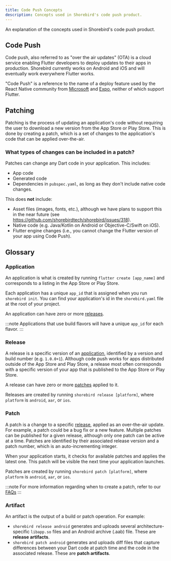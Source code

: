 ```yaml
---
title: Code Push Concepts
description: Concepts used in Shorebird's code push product.
---
```


An explanation of the concepts used in Shorebird's code push product.

## Code Push

Code push, also referred to as "over the air updates" (OTA) is a cloud service
enabling Flutter developers to deploy updates to their apps in production.
Shorebird currently works on Android and iOS and will eventually work
everywhere Flutter works.

"Code Push" is a reference to the name of a deploy feature used by the React
Native community from [Microsoft](https://appcenter.ms) and
[Expo](https://expo.dev), neither of which support Flutter.

## Patching

Patching is the process of updating an application's code without requiring the
user to download a new version from the App Store or Play Store. This is done by
creating a patch, which is a set of changes to the application's code that can
be applied over-the-air.

### What types of changes can be included in a patch?

Patches can change any Dart code in your application. This includes:

- App code
- Generated code
- Dependencies in `pubspec.yaml`, as long as they don't include native code
  changes.

This does **not** include:

- Asset files (images, fonts, etc.), although we have plans to support this in
  the near future (see https://github.com/shorebirdtech/shorebird/issues/318).
- Native code (e.g. Java/Kotlin on Android or Objective-C/Swift on iOS).
- Flutter engine changes (i.e., you cannot change the Flutter version of your
  app using Code Push).

## Glossary

### Application

An application is what is created by running `flutter create [app_name]` and corresponds to a listing in the App Store or Play Store.

Each application has a unique `app_id` that is assigned when you run `shorebird init`. You can find your application's id in the `shorebird.yaml` file at the root of your project.

An application can have zero or more [releases](#release).

:::note
Applications that use build flavors will have a unique `app_id` for each flavor.
:::

### Release

A release is a specific version of an [application](#application), identified by a version and build number (e.g. `1.0.0+1`). Although code push works for apps distributed outside of the App Store and Play Store, a release most often corresponds with a specific version of your app that is published to the App Store or Play Store.

A release can have zero or more [patches](#patch) applied to it.

Releases are created by running `shorebird release [platform]`, where `platform` is `android`, `aar`, or `ios`.

### Patch

A patch is a change to a specific [release](#release), applied as an over-the-air update. For example, a patch could be a bug fix or a new feature. Multiple patches can be published for a given release, although only one patch can be active at a time. Patches are identified by their associated release version and a patch number, which is an auto-incrementing integer.

When your application starts, it checks for available patches and applies the latest one. This patch will be visible the next time your application launches.

Patches are created by running `shorebird patch [platform]`, where `platform` is `android`, `aar`, or `ios`.

:::note
For more information regarding when to create a patch, refer to our [FAQs](/faq#when-should-i-create-a-patch)
:::

### Artifact

An artifact is the output of a build or patch operation. For example:

- `shorebird release android` generates and uploads several architecture-specific `libapp.so` files and an Android archive (.aab) file. These are **release artifacts**.
- `shorebird patch android` generates and uploads diff files that capture differences between your Dart code at patch time and the code in the associated release. These are **patch artifacts**.
